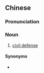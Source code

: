 {{also|民事防护}}
==Chinese==
{{zh-forms|s=民事防护|type=22}}

===Pronunciation===
{{zh-pron
|m=mínshì fánghù
|cat=n
}}

===Noun===
{{zh-noun}}

# [[civil defense]]

====Synonyms====
* {{zh-l|民防}}